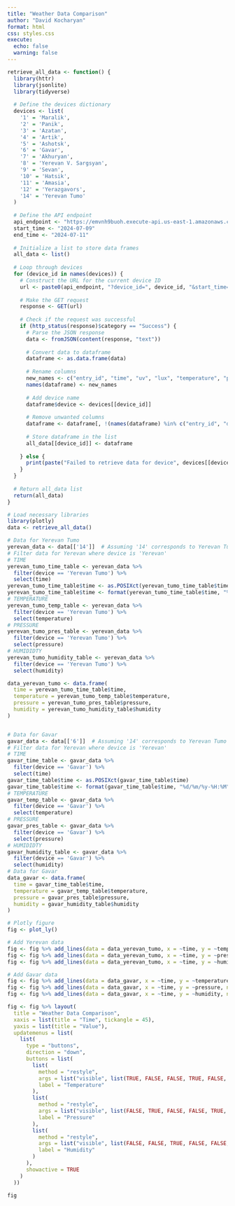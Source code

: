 ```yaml
---
title: "Weather Data Comparison"
author: "David Kocharyan"
format: html
css: styles.css
execute: 
  echo: false
  warning: false
---
```


```r
retrieve_all_data <- function() {
  library(httr)
  library(jsonlite)
  library(tidyverse)
  
  # Define the devices dictionary
  devices <- list(
    '1' = 'Maralik',
    '2' = 'Panik',
    '3' = 'Azatan',
    '4' = 'Artik',
    '5' = 'Ashotsk',
    '6' = 'Gavar',
    '7' = 'Akhuryan',
    '8' = 'Yerevan V. Sargsyan',
    '9' = 'Sevan',
    '10' = 'Hatsik',
    '11' = 'Amasia',
    '12' = 'Yerazgavors',
    '14' = 'Yerevan Tumo'
  )
  
  # Define the API endpoint
  api_endpoint <- "https://emvnh9buoh.execute-api.us-east-1.amazonaws.com/getData"
  start_time <- "2024-07-09"
  end_time <- "2024-07-11"
  
  # Initialize a list to store data frames
  all_data <- list()
  
  # Loop through devices
  for (device_id in names(devices)) {
    # Construct the URL for the current device ID
    url <- paste0(api_endpoint, "?device_id=", device_id, "&start_time=", start_time, "&end_time=", end_time)
    
    # Make the GET request
    response <- GET(url)
    
    # Check if the request was successful
    if (http_status(response)$category == "Success") {
      # Parse the JSON response
      data <- fromJSON(content(response, "text"))
      
      # Convert data to dataframe
      dataframe <- as.data.frame(data)
      
      # Rename columns
      new_names <- c("entry_id", "time", "uv", "lux", "temperature", "pressure", "humidity", "pm1", "pm2_5", "pm10", "speed", "rain", "direction")
      names(dataframe) <- new_names
      
      # Add device name
      dataframe$device <- devices[[device_id]]
      
      # Remove unwanted columns
      dataframe <- dataframe[, !(names(dataframe) %in% c("entry_id", "direction"))]
      
      # Store dataframe in the list
      all_data[[device_id]] <- dataframe
      
    } else {
      print(paste("Failed to retrieve data for device", devices[[device_id]]))
    }
  }
  
  # Return all_data list
  return(all_data)
}

```


```r
# Load necessary libraries
library(plotly)
data <- retrieve_all_data()
```

```r
# Data for Yerevan Tumo
yerevan_data <- data[['14']]  # Assuming '14' corresponds to Yerevan Tumo in devices list
# Filter data for Yerevan where device is 'Yerevan'
# TIME
yerevan_tumo_time_table <- yerevan_data %>%
  filter(device == 'Yerevan Tumo') %>%
  select(time)
yerevan_tumo_time_table$time <- as.POSIXct(yerevan_tumo_time_table$time)
yerevan_tumo_time_table$time <- format(yerevan_tumo_time_table$time, "%d/%m/%y-%H:%M")
# TEMPERATURE
yerevan_tumo_temp_table <- yerevan_data %>%
  filter(device == 'Yerevan Tumo') %>%
  select(temperature)
# PRESSURE
yerevan_tumo_pres_table <- yerevan_data %>%
  filter(device == 'Yerevan Tumo') %>%
  select(pressure)
# HUMIDIDTY
yerevan_tumo_humidity_table <- yerevan_data %>%
  filter(device == 'Yerevan Tumo') %>%
  select(humidity)

data_yerevan_tumo <- data.frame(
  time = yerevan_tumo_time_table$time,
  temperature = yerevan_tumo_temp_table$temperature,
  pressure = yerevan_tumo_pres_table$pressure,
  humidity = yerevan_tumo_humidity_table$humidity
)


# Data for Gavar
gavar_data <- data[['6']]  # Assuming '14' corresponds to Yerevan Tumo in devices list
# Filter data for Yerevan where device is 'Yerevan'
# TIME
gavar_time_table <- gavar_data %>%
  filter(device == 'Gavar') %>%
  select(time)
gavar_time_table$time <- as.POSIXct(gavar_time_table$time)
gavar_time_table$time <- format(gavar_time_table$time, "%d/%m/%y-%H:%M")
# TEMPERATURE
gavar_temp_table <- gavar_data %>%
  filter(device == 'Gavar') %>%
  select(temperature)
# PRESSURE
gavar_pres_table <- gavar_data %>%
  filter(device == 'Gavar') %>%
  select(pressure)
# HUMIDIDTY
gavar_humidity_table <- gavar_data %>%
  filter(device == 'Gavar') %>%
  select(humidity)
# Data for Gavar
data_gavar <- data.frame(
  time = gavar_time_table$time,
  temperature = gavar_temp_table$temperature,
  pressure = gavar_pres_table$pressure,
  humidity = gavar_humidity_table$humidity
)

```


```r
# Plotly figure
fig <- plot_ly()

# Add Yerevan data
fig <- fig %>% add_lines(data = data_yerevan_tumo, x = ~time, y = ~temperature, name = "Yerevan Tumo", line = list(color = "blue"), visible = TRUE)
fig <- fig %>% add_lines(data = data_yerevan_tumo, x = ~time, y = ~pressure, name = "Yerevan Tumo", line = list(color = "blue"), visible = FALSE)
fig <- fig %>% add_lines(data = data_yerevan_tumo, x = ~time, y = ~humidity, name = "Yerevan Tumo", line = list(color = "blue"), visible = FALSE)

# Add Gavar data
fig <- fig %>% add_lines(data = data_gavar, x = ~time, y = ~temperature, name = "Gavar", line = list(color = "orange"), visible = TRUE)
fig <- fig %>% add_lines(data = data_gavar, x = ~time, y = ~pressure, name = "Gavar", line = list(color = "orange"), visible = FALSE)
fig <- fig %>% add_lines(data = data_gavar, x = ~time, y = ~humidity, name = "Gavar", line = list(color = "orange"), visible = FALSE)

fig <- fig %>% layout(
  title = "Weather Data Comparison",
  xaxis = list(title = "Time", tickangle = 45),
  yaxis = list(title = "Value"),
  updatemenus = list(
    list(
      type = "buttons",
      direction = "down",
      buttons = list(
        list(
          method = "restyle",
          args = list("visible", list(TRUE, FALSE, FALSE, TRUE, FALSE, FALSE)),
          label = "Temperature"
        ),
        list(
          method = "restyle",
          args = list("visible", list(FALSE, TRUE, FALSE, FALSE, TRUE, FALSE)),
          label = "Pressure"
        ),
        list(
          method = "restyle",
          args = list("visible", list(FALSE, FALSE, TRUE, FALSE, FALSE, TRUE)),
          label = "Humidity"
        )
      ),
      showactive = TRUE
    )
  ))

fig
```


